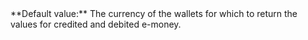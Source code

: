   

  
<ParamField body="Currency" type="string" >   
**Default value:**     
The currency of the wallets for which to return the values for credited and debited e-money.   

<Expandable title="properties">  

</Expandable> 
</ParamField>